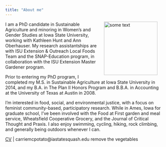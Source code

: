 ```yaml
---
title: "About me"
---
```


<img src="../carrie-0115-2.JPG" alt="some text" style="float:right" hspace="20"
width="170" height="170">I am a PhD candidate in Sustainable Agriculture and minoring in Women's and Gender Studies at Iowa State University, working with Kathleen Hunt and Ann Oberhauser.  My research assistantships are with ISU Extension & Outreach Local Foods Team and the SNAP-Education program, in collaboration with the ISU Extension Master Gardener program.

Prior to entering my PhD program, I completed my M.S. in Sustainable Agriculture at Iowa State University in 2014, and my B.A. in The Plan II Honors Program and B.B.A. in Accounting at the University of Texas at Austin in 2008. 

I'm interested in food, social, and environmental justice, with a focus on feminist community-based, participatory research. While in Ames, Iowa for graduate school, I've been involved with the Food at First garden and meal service, Wheatsfield Cooperative Grocery, and the Journal of Critical Thought and Praxis.  I also enjoy swimming, cycling, hiking, rock climbing, and generally being outdoors whenever I can.

[CV](CV_Carrie_Chennault_Feb2017.pdf) | carriemcpotato@iastatesquash.edu remove the vegetables


